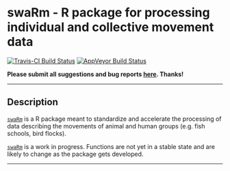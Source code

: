 # swaRm - R package for processing individual and collective movement data

[![Travis-CI Build Status](https://travis-ci.org/swarm-lab/swaRm.svg?branch=master)](https://travis-ci.org/swarm-lab/swaRm)
[![AppVeyor Build Status](https://ci.appveyor.com/api/projects/status/github/swarm-lab/swaRm?branch=master&svg=true)](https://ci.appveyor.com/project/swarm-lab/swaRm)

**Please submit all suggestions and bug reports 
[here](https://github.com/swarm-lab/swaRm/issues). Thanks!**

---

## Description

[`swaRm`](https://github.com/swarm-lab/swaRm) is a R package meant to standardize 
and accelerate the processing of data describing the movements of animal and human 
groups (e.g. fish schools, bird flocks). 

[`swaRm`](https://github.com/swarm-lab/swaRm) is a work in progress. Functions 
are not yet in a stable state and are likely to change as the package gets 
developed. 

---
